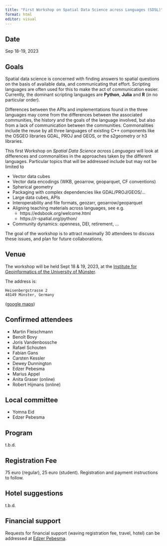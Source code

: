 ```yaml
---
title: "First Workshop on Spatial Data Science across Languages (SDSL)"
format: html
editor: visual
---
```


## Date
Sep 18-19, 2023

## Goals

Spatial data science is concerned with finding answers to spatial
questions on the basis of available data, and communicating that
effort. Scripting languages are often used for this to make the
act of communication easier. Currently, the dominant scripting
languages are **Python**, **Julia** and **R** (in no particular
order). 

Differences between the APIs and implementations found in the three
languages may come from the differences between the associated
communities, the history and the goals of the language involved,
but also from a lack of communication between the communities.
Commonalities include the reuse by all three languages of existing
C++ components like the OSGEO libraries GDAL, PROJ and GEOS, or the
s2geometry or h3 libraries. 

This first Workshop on _Spatial Data Science across Languages_ will
look at differences and commonalities in the approaches taken by
the different languages.  Particular topics that will be addressed
include but may not be limited to

* Vector data cubes
* Vector data encodings (WKB, geoarrow, geoparquet, CF conventions)
* Spherical geometry
* Packaging with complex dependencies like GDAL/PROJ/GEOS/…
* Large data cubes, APIs
* Interoperability and file formats, geozarr, geoarrow/geoparquet
* Aligning teaching materials across languages, see e.g.
    * https://edsbook.org/welcome.html
    * https://r-spatial.org/python/
* Community dynamics: openness, DEI, retirement, …

The goal of the workshop is to attract maximally 30 attendees to
discuss these issues, and plan for future collaborations.

## Venue

The workshop will be held Sept 18 & 19, 2023, at the
[Institute for Geoinformatics of the University of
Münster](https://ifgi.uni-muenster.de/en).

The address is: 

```
Heisenbergstrasse 2
48149 Münster, Germany
```
([google maps](https://goo.gl/maps/o4XRcakq37y8cjJX8))

## Confirmed attendees

* Martin Fleischmann
* Benoît Bovy 
* Joris Vandenbossche
* Rafael Schouten
* Fabian Gans
* Carsten Kessler
* Dewey Dunnington
* Edzer Pebesma
* Marius Appel
* Anita Graser (online)
* Robert Hijmans (online)

## Local committee

* Yomna Eid
* Edzer Pebesma

## Program

t.b.d.

## Registration Fee

75 euro (regular), 25 euro (student). Registration and payment instructions to follow. 

## Hotel suggestions

t.b.d.

## Financial support

Requests for financial support (waving registration fee, travel, hotel) can be addressed at
[Edzer Pebesma](mailto:edzer.pebesma@uni-muenster.de).
